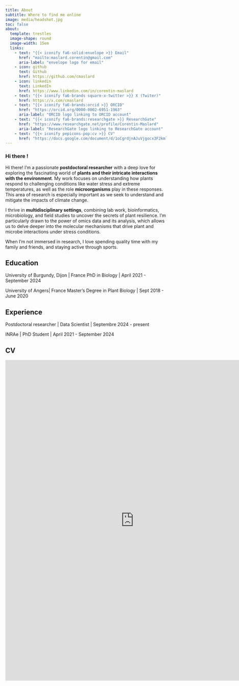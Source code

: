 ```yaml
---
title: About
subtitle: Where to find me online
image: media/headshot.jpg
toc: false
about: 
  template: trestles
  image-shape: round
  image-width: 15em
  links:
    - text: "{{< iconify fa6-solid:envelope >}} Email"
      href: "mailto:maslard.corentin@gmail.com"
      aria-label: "envelope logo for email"
    - icon: github
      text: Github
      href: https://github.com/cmaslard
    - icon: linkedin
      text: LinkedIn
      href: https://www.linkedin.com/in/corentin-maslard
    - text: "{{< iconify fa6-brands square-x-twitter >}} X (Twiter)"
      href: https://x.com/cmaslard
    - text: "{{< iconify fa6-brands:orcid >}} ORCID"
      href: "https://orcid.org/0000-0002-6951-1963"
      aria-label: "ORCID logo linking to ORCID account"
    - text: "{{< iconify fa6-brands:researchgate >}} ResearchGate"
      href: "https://www.researchgate.net/profile/Corentin-Maslard"
      aria-label: "ResearchGate logo linking to ResearchGate account"
    - text: "{{< iconify pepicons-pop:cv >}} CV"
      href: "https://docs.google.com/document/d/1oCgrdjnAJuVjgocx3F2kmlbJxlqa6uWrSgqm5fWRhpA/edit?usp=sharing"
---
```


### Hi there !

:::{#hero-heading}

Hi there! I'm a passionate **postdoctoral researcher** with a deep love for exploring the fascinating world of **plants and their intricate interactions with the environment**. My work focuses on understanding how plants respond to challenging conditions like water stress and extreme temperatures, as well as the role **microorganisms** play in these responses. This area of research is especially important as we seek to understand and mitigate the impacts of climate change.

I thrive in **multidisciplinary settings**, combining lab work, bioinformatics, microbiology, and field studies to uncover the secrets of plant resilience. I'm particularly drawn to the power of omics data and its analysis, which allows us to delve deeper into the molecular mechanisms that drive plant and microbe interactions under stress conditions.

When I’m not immersed in research, I love spending quality time with my family and friends, and staying active through sports.

## Education

University of Burgundy, Dijon | France
PhD in Biology | April 2021 - September 2024

University of Angers| France
Master's Degree in Plant Biology | Sept 2018 - June 2020

## Experience

Postdoctoral researcher | Data Scientist | Septembre 2024 - present

INRAe | PhD Student | April 2021 - September 2024

:::

## CV 

```{=html}
<iframe width="800px" height="1000px" style="border:2px solid #dee2e6;" src="https://docs.google.com/document/d/1oCgrdjnAJuVjgocx3F2kmlbJxlqa6uWrSgqm5fWRhpA/edit"  allowfullscreen></iframe>
```
